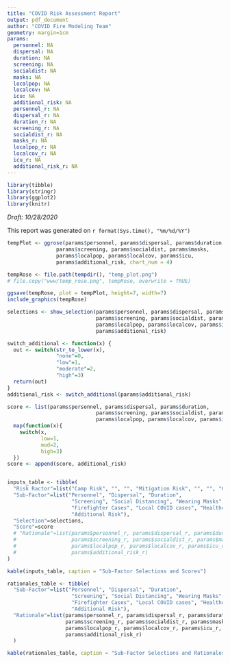 ```yaml
---
title: "COVID Risk Assessment Report"
output: pdf_document
author: "COVID Fire Modeling Team"
geometry: margin=1cm
params:
  personnel: NA
  dispersal: NA
  duration: NA
  screening: NA
  socialdist: NA
  masks: NA
  localpop: NA
  localcov: NA
  icu: NA
  additional_risk: NA
  personnel_r: NA
  dispersal_r: NA
  duration_r: NA
  screening_r: NA
  socialdist_r: NA
  masks_r: NA
  localpop_r: NA
  localcov_r: NA
  icu_r: NA
  additional_risk_r: NA
---
```


```r
library(tibble)
library(stringr)
library(ggplot2)
library(knitr)
```

*Draft: 10/28/2020*

This report was generated on `r format(Sys.time(), "%m/%d/%Y")`

```r
tempPlot <- ggrose(params$personnel, params$dispersal, params$duration,
                params$screening, params$socialdist, params$masks,
                params$localpop, params$localcov, params$icu,
                params$additional_risk, chart_num = 4)

tempRose <- file.path(tempdir(), "temp_plot.png")
# file.copy("www/temp_rose.png", tempRose, overwrite = TRUE)

ggsave(tempRose, plot = tempPlot, height=7, width=7)
include_graphics(tempRose)
```


```r

selections <- show_selection(params$personnel, params$dispersal, params$duration,
                             params$screening, params$socialdist, params$masks,
                             params$localpop, params$localcov, params$icu,
                             params$additional_risk)

switch_additional <- function(x) {
  out <- switch(str_to_lower(x),
                "none"=0,
                "low"=1,
                "moderate"=2,
                "high"=3)
  return(out)
}
additional_risk <- switch_additional(params$additional_risk)

score <- list(params$personnel, params$dispersal, params$duration,
                             params$screening, params$socialdist, params$masks,
                             params$localpop, params$localcov, params$icu) %>%
  map(function(x){
    switch(x,
           low=1,
           mod=2,
           high=3)
  })
score <- append(score, additional_risk)


inputs_table <- tibble(
  "Risk Ractor"=list("Camp Risk", "", "", "Mitigation Risk", "", "", "COVID Risk", "", "", "Additional Risk"),
  "Sub-Factor"=list("Personnel", "Dispersal", "Duration",
                     "Screening", "Social Distancing", "Wearing Masks",
                     "Firefighter Cases", "Local COVID cases", "Healthcare Capacity",
                     "Additional Risk"),
  "Selection"=selections,
  "Score"=score
  # "Rationale"=list(params$personnel_r, params$dispersal_r, params$duration_r,
  #                  params$screening_r, params$socialdist_r, params$masks_r,
  #                  params$localpop_r, params$localcov_r, params$icu_r,
  #                  params$additional_risk_r)
)

kable(inputs_table, caption = "Sub-Factor Selections and Scores")

```
\pagebreak

```r
rationales_table <- tibble(
  "Sub-Factor"=list("Personnel", "Dispersal", "Duration",
                     "Screening", "Social Distancing", "Wearing Masks",
                     "Firefighter Cases", "Local COVID cases", "Healthcare Capacity",
                     "Additional Risk"),
  "Rationale"=list(params$personnel_r, params$dispersal_r, params$duration_r,
                   params$screening_r, params$socialdist_r, params$masks_r,
                   params$localpop_r, params$localcov_r, params$icu_r,
                   params$additional_risk_r)
  )

kable(rationales_table, caption = "Sub-Factor Selections and Rationales")
```